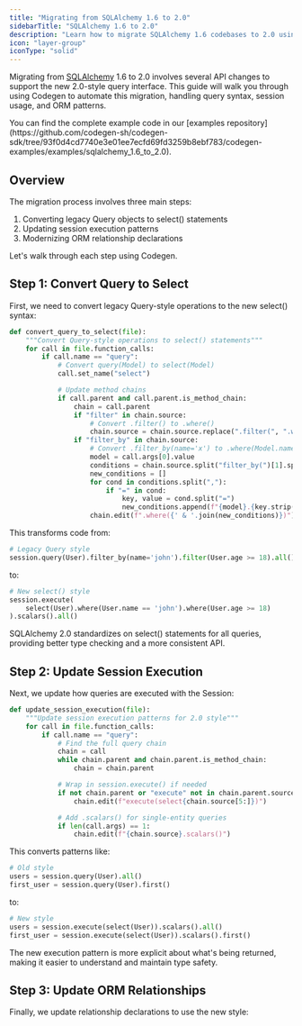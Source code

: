 ```yaml
---
title: "Migrating from SQLAlchemy 1.6 to 2.0"
sidebarTitle: "SQLAlchemy 1.6 to 2.0"
description: "Learn how to migrate SQLAlchemy 1.6 codebases to 2.0 using Codegen"
icon: "layer-group"
iconType: "solid"
---
```


Migrating from [SQLAlchemy](https://www.sqlalchemy.org/) 1.6 to 2.0 involves several API changes to support the new 2.0-style query interface. This guide will walk you through using Codegen to automate this migration, handling query syntax, session usage, and ORM patterns.

<Info>
You can find the complete example code in our [examples repository](https://github.com/codegen-sh/codegen-sdk/tree/93f0d4cd7740e3e01ee7ecfd69fd3259b8ebf783/codegen-examples/examples/sqlalchemy_1.6_to_2.0).
</Info>

## Overview

The migration process involves three main steps:

1. Converting legacy Query objects to select() statements
2. Updating session execution patterns
3. Modernizing ORM relationship declarations

Let's walk through each step using Codegen.

## Step 1: Convert Query to Select

First, we need to convert legacy Query-style operations to the new select() syntax:

```python
def convert_query_to_select(file):
    """Convert Query-style operations to select() statements"""
    for call in file.function_calls:
        if call.name == "query":
            # Convert query(Model) to select(Model)
            call.set_name("select")

            # Update method chains
            if call.parent and call.parent.is_method_chain:
                chain = call.parent
                if "filter" in chain.source:
                    # Convert .filter() to .where()
                    chain.source = chain.source.replace(".filter(", ".where(")
                if "filter_by" in chain.source:
                    # Convert .filter_by(name='x') to .where(Model.name == 'x')
                    model = call.args[0].value
                    conditions = chain.source.split("filter_by(")[1].split(")")[0]
                    new_conditions = []
                    for cond in conditions.split(","):
                        if "=" in cond:
                            key, value = cond.split("=")
                            new_conditions.append(f"{model}.{key.strip()} == {value.strip()}")
                    chain.edit(f".where({' & '.join(new_conditions)})")
```

This transforms code from:

```python
# Legacy Query style
session.query(User).filter_by(name='john').filter(User.age >= 18).all()
```

to:

```python
# New select() style
session.execute(
    select(User).where(User.name == 'john').where(User.age >= 18)
).scalars().all()
```

<Note>
  SQLAlchemy 2.0 standardizes on select() statements for all queries, providing
  better type checking and a more consistent API.
</Note>

## Step 2: Update Session Execution

Next, we update how queries are executed with the Session:

```python
def update_session_execution(file):
    """Update session execution patterns for 2.0 style"""
    for call in file.function_calls:
        if call.name == "query":
            # Find the full query chain
            chain = call
            while chain.parent and chain.parent.is_method_chain:
                chain = chain.parent

            # Wrap in session.execute() if needed
            if not chain.parent or "execute" not in chain.parent.source:
                chain.edit(f"execute(select{chain.source[5:]})")

            # Add .scalars() for single-entity queries
            if len(call.args) == 1:
                chain.edit(f"{chain.source}.scalars()")
```

This converts patterns like:

```python
# Old style
users = session.query(User).all()
first_user = session.query(User).first()
```

to:

```python
# New style
users = session.execute(select(User)).scalars().all()
first_user = session.execute(select(User)).scalars().first()
```

<Tip>
  The new execution pattern is more explicit about what's being returned, making
  it easier to understand and maintain type safety.
</Tip>

## Step 3: Update ORM Relationships

Finally, we update relationship declarations to use the new style:

```

```
